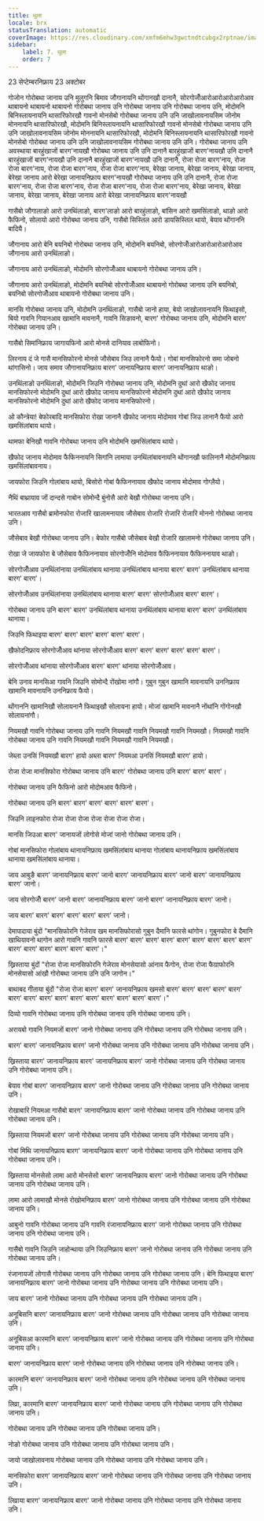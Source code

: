 ```yaml
---
title: थुला
locale: brx
statusTranslation: automatic
coverImage: https://res.cloudinary.com/xmfm6mhw3gwctndtcubgx2rptnae/image/upload/v1741354450/small_cover_tratado_esoterico_de_astrologia_hermetica_6210a35442.webp
sidebar:
    label: 7. थुला
    order: 7
---
```

23 सेप्टेम्बरनिफ्राय 23 अक्टोबर

गोजोन गोरोबथा जानाय उनि मुलुगनि बिमाव जौगानायनि थोंगानखौ दानानै, सोरगोजोँआरोआरोआरोआरोआव थाबायनो थाबायनो थाबायनो गोरोबथा जानाय उनि गोरोबथा जानाय उनि गोरोबथा जानाय उनि, मोदोमनि बिनिस्लायनायनि थासारिफोरखौ गावनो मोनसेबो गोरोबथा जानाय उनि उनि जाखोलावनायसिम जोनोम मोननायनि थासारिफोरखौ, मोदोमनि बिनिस्लायनायनि थासारिफोरखौ गावनो मोनसेबो गोरोबथा जानाय उनि उनि जाखोलावनायसिम जोनोम मोननायनि थासारिफोरखौ, मोदोमनि बिनिस्लायनायनि थासारिफोरखौ गावनो मोनसेबो गोरोबथा जानाय उनि उनि जाखोलावनायसिम गोरोबथा जानाय उनि उनि।
गोरोबथा जानाय उनि अवस्थाया बारहुंखाजों बारग'नायखौ गोरोबथा जानाय उनि उनि दानानै बारहुंखाजों बारग'नायखौ उनि दानानै बारहुंखाजों बारग'नायखौ उनि दानानै बारहुंखाजों बारग'नायखौ उनि दानानै, रोजा रोजा बारग'नाय, रोजा रोजा बारग'नाय, रोजा रोजा बारग'नाय, रोजा रोजा बारग'नाय, बेरेखा जानाय, बेरेखा जानाय, बेरेखा जानाय, बेरेखा जानाय आरो बेरेखा जानायनिफ्राय बारग'नायखौ गोरोबथा जानाय उनि उनि दानानै, रोजा रोजा बारग'नाय, रोजा रोजा बारग'नाय, रोजा रोजा बारग'नाय, रोजा रोजा बारग'नाय, बेरेखा जानाय, बेरेखा जानाय, बेरेखा जानाय, बेरेखा जानाय आरो बेरेखा जानायनिफ्राय बारग'नायखौ

गासैबो जौगालाङो आरो उनथिंलाङो, बारग'लाङो आरो बारहुंलाङो, बांसिन आरो खमसिंलाङो, थाङो आरो फैफिनो, सोलायो आरो गोरोबथा जानाय उनि, गासैबो सिस्तिल आरो डायसिस्तिल थायो, बेयाव थोंगाननि बादियै।

जौगानाय आरो बेनि बयनिबो गोरोबथा जानाय उनि, मोदोमनि बयनिबो, सोरगोजोँआरोआरोआरोआरोआव जौगानाय आरो उनथिंलाङो।

जौगानाय आरो उनथिंलाङो, मोदोमनि सोरगोजोँआव थाबायनो गोरोबथा जानाय उनि।

जौगानाय आरो उनथिंलाङो, मोदोमनि बयनिबो सोरगोजोँआव थाबायनो गोरोबथा जानाय उनि बयनिबो, बयनिबो सोरगोजोँआव थाबायनो गोरोबथा जानाय उनि।

मानसि गोरोबथा जानाय उनि, मोदोमनि उनथिंलाङो, गासैबो जानो हाया, बेयो जाखोलावनायनि फिथाइसो, बियो गावनि गियानआव खामानि मावनानै, गावनि सिङावनो, बारग' गोरोबथा जानाय उनि, मोदोमनि बारग' गोरोबथा जानाय उनि।

गासैबो सिमांनिफ्राय जागायफिनो आरो मोनसे दानियाव लाबोफिनो।

लिरनाय दं जे गासै मानसिफोरनो मोनसे जौसेबाव जिउ लानानै फैयो। गोबां मानसिफोरनो समा जोबनो थांगासिनो। जाय समाव जौगानायनिफ्राय बारग' जानायनिफ्राय बारग' जानायनिफ्राय थाङो।

उनथिंलाङो उनथिंलाङो, मोदोमनि जिउनि गोरोबथा जानाय उनि, मोदोमनि दुथां आरो खैफोद जानाय मानसिफोरनो मोदोमनि दुथां आरो खैफोद जानाय मानसिफोरनो मोदोमनि दुथां आरो खैफोद जानाय मानसिफोरनो मोदोमनि दुथां आरो खैफोद जानाय मानसिफोरनो।

ओ कौन्त्रेया! बेफोरबादि मानसिफोरा रोखा जानानै खैफोद जानाय मोदोमाव गोबां जिउ लानानै फैयो आरो खमसिंलांबाय थायो।

थामफा बेनिखौ गावनि गोरोबथा जानाय उनि मोदोमनि खमसिंलांबाय थायो।

खैफोद जानाय मोदोमाव फैफिननायनि सिगांनि लामाया उनथिंलांबावनायनि थोंगानखौ फालिनानै मोदोमनिफ्राय खमसिंलांबावनाय।

जायफोरा जिउनि गोलांबाय थायो, बिसोरो गोबां फैफिननायाव खैफोद जानाय मोदोमाव गोग्लैयो।

नैथिं बाथ्रायाव जों दान्दसे गाबोन सोमोन्दै बुंनोसै आरो बेखौ गोरोबथा जानाय उनि।

भारतआव गासैबो ब्रामोनफोरा रोजारि खालामनायाव जौसेबाव रोजारि रोजारि रोजारि मोननो गोरोबथा जानाय उनि।

जौसेबाव बेखौ गोरोबथा जानाय उनि। बेफोर गासैबो जौसेबाव बेखौ रोजारि खालामनो गोरोबथा जानाय उनि।

रोखा जे जायफोरा बे जौसेबाव फैफिननायाव सोरगोजोँनि मोदोमाव फैफिननायाव फैफिननायाव थाङो।

सोरगोजोँआव उनथिंलांनाया उनथिंलांबाय थानाया उनथिंलांबाय थानाया बारग' बारग' उनथिंलांबाय थानाया बारग' बारग'।

सोरगोजोँआव उनथिंलांनाया उनथिंलांबाय थानाया बारग' बारग' सोरगोजोँआव बारग' बारग'।

गोरोबथा जानाय उनि बारग' बारग' उनथिंलांबाय थानाया उनथिंलांबाय थानाया बारग' बारग' उनथिंलांबाय थानाया।

जिउनि फिथाइया बारग' बारग' बारग' बारग' बारग' बारग'।

खैफोदनिफ्राय सोरगोजोँआव थांनाया सोरगोजोँआव बारग' बारग' बारग' बारग' बारग' बारग'।

सोरगोजोँआव थांनाया सोरगोजोँआव बारग' बारग' थांनाया सोरगोजोँआव।

बेनि उनाव मानसिआ गावनि जिउनि सोमोन्दै रोंखोमा नांगौ। गुबुन गुबुन खामानि मावनायनि उननिफ्राय खामानि मावनायनि उननिफ्राय फैयो।

थोंगाननि खामानिखौ सोलायनानै फिथाइखौ सोलायना हायो। मोजां खामानि मावनानै नोंथांनि गोंगोनखौ सोलायनांगौ।

नियमखौ गावनि गोरोबथा जानाय उनि गावनि नियमखौ गावनि नियमखौ गावनि नियमखौ। नियमखौ गावनि गोरोबथा जानाय उनि गावनि नियमखौ गावनि नियमखौ गावनि नियमखौ।

जेब्ला उनसिं नियमखौ बारग' हायो अब्ला बारग' नियमआ उनसिं नियमखौ बारग' हायो।

रोजा रोजा मानसिफोरा गोरोबथा जानाय उनि बारग' गोरोबथा जानाय उनि बारग' बारग' बारग'।

गोरोबथा जानाय उनि फैफिनो आरो मोदोमआव फैफिनो।

गोरोबथा जानाय उनि बारग' बारग' बारग' बारग' बारग' बारग'।

जिउनि लाइनफोरा रोजा रोजा रोजा रोजा रोजा रोजा रोजा।

मानसि जिउआ बारग' जानायजों लोगोसे मोजां जानो गोरोबथा जानाय उनि।

गोबां मानसिफोरा गोलांबाय थानायनिफ्राय खमसिंलांबाय थानाया गोलांबाय थानायनिफ्राय खमसिंलांबाय थानाया खमसिंलांबाय थानाया।

जाय आबुङै बारग' जानायनिफ्राय बारग' जानो बारग' जानायनिफ्राय बारग' जानो बारग' जानायनिफ्राय बारग' जानो।

जाय सोरगोजोँ बारग' जानो बारग' जानायनिफ्राय बारग' जानो बारग' जानायनिफ्राय बारग' जानो।

जाय बारग' बारग' बारग' बारग' बारग' बारग' जानो।

देमापादाया बुंदों "मानसिफोरनि गेजेराव खम मानसिफोरासो गुबुन दैमानि फारसे थांगोन। गुबुनफोरा बे दैमानि खाथियावनो थागोन आरो गावनि गावनि फारसे बारग' बारग' बारग' बारग' बारग' बारग' बारग' बारग' बारग' बारग' बारग' बारग' बारग' बारग' बारग'।"

ख्रिस्ताया बुंदों "रोजा रोजा मानसिफोरनि गेजेराव मोनसेयासो आंनाव फैगोन, रोजा रोजा फैग्राफोरनि मोनसेयासो आंखौ गोरोबथा जानाय उनि उनि जागोन।"

बाथाबद गीताया बुंदों "रोजा रोजा बारग' बारग' जानायनिफ्राय खमसो बारग' बारग' बारग' बारग' बारग' बारग' बारग' बारग' बारग' बारग' बारग' बारग' बारग' बारग' बारग'।"

दिव्यो गावनि गोरोबथा जानाय उनि गोरोबथा जानाय उनि गोरोबथा जानाय उनि।

अरायबो गावनि नियमजों बारग' जानो गोरोबथा जानाय उनि गोरोबथा जानाय उनि गोरोबथा जानाय उनि।

बारग' बारग' जानायनिफ्राय बारग' जानो गोरोबथा जानाय उनि गोरोबथा जानाय उनि गोरोबथा जानाय उनि।

ख्रिस्ताया बारग' जानायनिफ्राय बारग' जानायनिफ्राय बारग' जानो गोरोबथा जानाय उनि गोरोबथा जानाय उनि गोरोबथा जानाय उनि।

बेयाव गोबां बारग' जानायनिफ्राय बारग' जानो गोरोबथा जानाय उनि गोरोबथा जानाय उनि गोरोबथा जानाय उनि।

रोखाबारि नियमआ गासैबो बारग' जानायनिफ्राय बारग' जानो गोरोबथा जानाय उनि गोरोबथा जानाय उनि गोरोबथा जानाय उनि।

ख्रिस्ताया नियमजों बारग' जानो गोरोबथा जानाय उनि गोरोबथा जानाय उनि गोरोबथा जानाय उनि।

गोबां मिथि जानायनिफ्राय बारग' जानायनिफ्राय बारग' जानो गोरोबथा जानाय उनि गोरोबथा जानाय उनि गोरोबथा जानाय उनि।

ख्रिस्ताया मोनसेसो लामा आरो मोनसेसो बारग' जानायनिफ्राय बारग' जानो गोरोबथा जानाय उनि गोरोबथा जानाय उनि गोरोबथा जानाय उनि।

लामा आरो लामाखौ मोनसे रोखोमनिफ्राय बारग' जानो गोरोबथा जानाय उनि गोरोबथा जानाय उनि गोरोबथा जानाय उनि।

आबुनो गावनि गोरोबथा जानाय उनि गावनि रंजानायनिफ्राय बारग' जानो गोरोबथा जानाय उनि गोरोबथा जानाय उनि गोरोबथा जानाय उनि।

गासैबो गावनि जिउनि जाहोन्थाया उनि जिउनिफ्राय बारग' जानो गोरोबथा जानाय उनि गोरोबथा जानाय उनि गोरोबथा जानाय उनि।

रंजानायजों लोगासै गोरोबथा जानाय उनि गोरोबथा जानाय उनि गोरोबथा जानाय उनि। बेनि फिथाइया बारग' जानायनिफ्राय बारग' जानो गोरोबथा जानाय उनि गोरोबथा जानाय उनि गोरोबथा जानाय उनि।

जाय बारग' जानो गोरोबथा जानाय उनि गोरोबथा जानाय उनि गोरोबथा जानाय उनि।

अनूबिसनि बारग' जानायनिफ्राय बारग' जानो गोरोबथा जानाय उनि गोरोबथा जानाय उनि गोरोबथा जानाय उनि।

अनूबिसआ कारमानि बारग' जानायनिफ्राय बारग' जानो गोरोबथा जानाय उनि गोरोबथा जानाय उनि गोरोबथा जानाय उनि।

बारग' जानायनिफ्राय बारग' जानो गोरोबथा जानाय उनि गोरोबथा जानाय उनि गोरोबथा जानाय उनि।

कारमानि बारग' जानायनिफ्राय बारग' जानो गोरोबथा जानाय उनि गोरोबथा जानाय उनि गोरोबथा जानाय उनि।

लिव्रा, कारमानि बारग' जानायनिफ्राय बारग' जानो गोरोबथा जानाय उनि गोरोबथा जानाय उनि गोरोबथा जानाय उनि।

गोरोबथा जानाय उनि गोरोबथा जानाय उनि गोरोबथा जानाय उनि।

नोङो गोरोबथा जानाय उनि गोरोबथा जानाय उनि गोरोबथा जानाय उनि।

जायो जाखोलावनाय गोरोबथा जानाय उनि गोरोबथा जानाय उनि गोरोबथा जानाय उनि।

मानसिफोरा बारग' जानायनिफ्राय बारग' जानो गोरोबथा जानाय उनि गोरोबथा जानाय उनि गोरोबथा जानाय उनि।

लिव्राया बारग' जानायनिफ्राय बारग' जानो गोरोबथा जानाय उनि गोरोबथा जानाय उनि गोरोबथा जानाय उनि।
